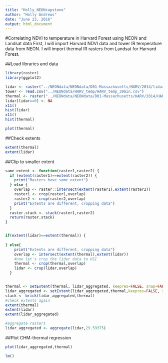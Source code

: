 ```yaml
---
title: "Holly_NEONcapstone"
author: "Holly Andrews"
date: "June 23, 2016"
output: html_document
---
```


#Correlating NDVI to temperature in Harvard Forest using NEON and Landsat data
First, I will import Harvard NDVI data and tower IR temperature data from NEON.  I will import thermal IR rasters from Landsat for Harvard Forest.

##Load libraries and data
```r
library(raster)
library(ggplot2)
```

```r
lidar <- raster("../NEONdata/NEONdata/D01-Massachusetts/HARV/2014/lidar/HARV_lidarCHM.tif")
tower <- read.csv("../NEONdata/HARV_temp/HARV_temp_30min.csv")
thermal <- raster("../NEONdata/NEONdata/D01-Massachusetts/HARV/2014/HARV_thermal.TIF")
lidar[lidar==0] <- NA
x11()
hist(lidar)
x11()
hist(thermal)

plot(thermal)
```

##Check extents

```r
extent(thermal)
extent(lidar)
```

##Clip to smaller extent

```r
same_extent <- function(raster1,raster2) {
  if (extent(raster1)==extent(raster2)) {
    print("Rasters have same extent")
  } else {
    overlap <- raster::intersect(extent(raster1),extent(raster2))
    raster1 <- crop(raster1,overlap)
    raster2 <- crop(raster2,overlap)
    print("Extents are different, cropping data")
  } 
  raster.stack <- stack(raster1,raster2)
  return(raster.stack)
}


if(extent(lidar)==extent(thermal)) {
  
} else{
    print("Extents are different, cropping data")
    overlap <- intersect(extent(thermal),extent(lidar))
    #now let's crop the lidar data to HSI
    thermal <- crop(thermal,overlap)
    lidar <- crop(lidar,overlap)
  }


thermal <- setExtent(thermal, lidar_aggregated, keepres=FALSE, snap=FALSE)
lidar_aggregated <- setExtent(lidar_aggregated,thermal,keepres=FALSE, snap=FALSE)#check that these should both be FALSE
stack <- brick(lidar_aggregated,thermal)
#check extents again
extent(thermal)
extent(lidar)
extent(lidar_aggregated)

#aggregate rasters
lidar_aggregated <- aggregate(lidar,29.59375)
```

##Plot CHM-thermal regression

```r
plot(lidar_aggregated,thermal)

lm()
```


